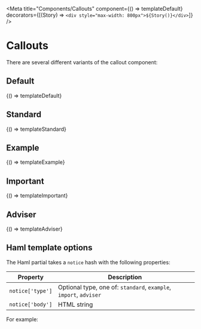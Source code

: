
<Meta
  title="Components/Callouts"
  component={() => templateDefault}
  decorators={[(Story) => `<div style="max-width: 800px">${Story()}</div>`]}
/>

# Callouts

There are several different variants of the callout component:

## Default


<Preview>
  <Story
    name="Default callout"
    parameters={{ docs: { source: { code: templateDefaultCode } } }}
  >
    {() => templateDefault}
  </Story>
</Preview>

## Standard


<Preview>
  <Story
    name="Standard callout"
    parameters={{ docs: { source: { code: templateStandardCode } } }}
  >
    {() => templateStandard}
  </Story>
</Preview>

## Example


<Preview>
  <Story
    name="Example callout"
    parameters={{ docs: { source: { code: templateExampleCode } } }}
  >
    {() => templateExample}
  </Story>
</Preview>

## Important


<Preview>
  <Story
    name="Important callout"
    parameters={{ docs: { source: { code: templateImportantCode } } }}
  >
    {() => templateImportant}
  </Story>
</Preview>

## Adviser


<Preview>
  <Story
    name="Adviser callout"
    parameters={{ docs: { source: { code: templateAdviserCode } } }}
  >
    {() => templateAdviser}
  </Story>
</Preview>

## Haml template options

The Haml partial takes a `notice` hash with the following properties:

| Property         | Description                                                       |
| ---------------- | ----------------------------------------------------------------- |
| `notice['type']` | Optional type, one of: `standard`, `example`, `import`, `adviser` |
| `notice['body']` | HTML string                                                       |

For example:

<Source dark="true" lang="haml" code={templateImportantCode} />
